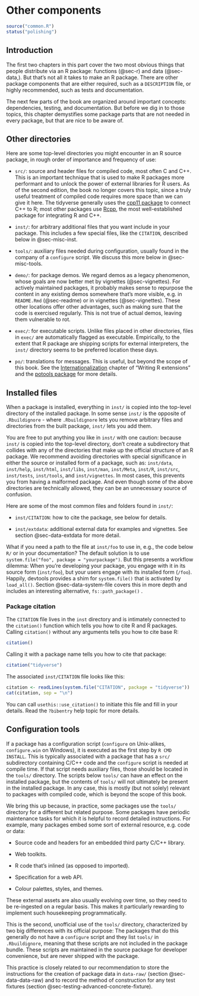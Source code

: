# Other components {#sec-misc}

```r
source("common.R")
status("polishing")
```

## Introduction

The first two chapters in this part cover the two most obvious things that people distribute via an R package: functions (@sec-r) and data (@sec-data,).
But that's not all it takes to make an R package.
There are other package components that are either required, such as a `DESCRIPTION` file, or highly recommended, such as tests and documentation.

The next few parts of the book are organized around important concepts: dependencies, testing, and documentation.
But before we dig in to those topics, this chapter demystifies some package parts that are not needed in every package, but that are nice to be aware of.

## Other directories

Here are some top-level directories you might encounter in an R source package, in rough order of importance and frequency of use:

-   `src/`: source and header files for compiled code, most often C and C++.
    This is an important technique that is used to make R packages more performant and to unlock the power of external libraries for R users.
    As of the second edition, the book no longer covers this topic, since a truly useful treatment of compiled code requires more space than we can give it here.
    The tidyverse generally uses the [cpp11 package](https://cpp11.r-lib.org) to connect C++ to R; most other packages use [Rcpp](https://www.rcpp.org), the most well-established package for integrating R and C++.

-   `inst/`: for arbitrary additional files that you want include in your package.
    This includes a few special files, like the `CITATION`, described below in @sec-misc-inst.

-   `tools/`: auxiliary files needed during configuration, usually found in the company of a `configure` script.
    We discuss this more below in @sec-misc-tools.

-   `demo/`: for package demos.
    We regard demos as a legacy phenomenon, whose goals are now better met by vignettes (@sec-vignettes).
    For actively maintained packages, it probably makes sense to repurpose the content in any existing demos somewhere that's more visible, e.g. in `README.Rmd` (@sec-readme) or in vignettes (@sec-vignettes).
    These other locations offer other advantages, such as making sure that the code is exercised regularly.
    This is not true of actual demos, leaving them vulnerable to rot.

-   `exec/`: for executable scripts.
    Unlike files placed in other directories, files in `exec/` are automatically flagged as executable.
    Empirically, to the extent that R package are shipping scripts for external interpreters, the `inst/` directory seems to be preferred location these days.

-   `po/`: translations for messages.
    This is useful, but beyond the scope of this book.
    See the [Internationalization](https://cran.rstudio.com/doc/manuals/r-devel/R-exts.html#Internationalization) chapter of "Writing R extensions" and the [potools package](https://michaelchirico.github.io/potools/index.html) for more details.

## Installed files {#sec-misc-inst}

When a package is installed, everything in `inst/` is copied into the top-level directory of the installed package.
In some sense `inst/` is the opposite of `.Rbuildignore` - where `.Rbuildignore` lets you remove arbitrary files and directories from the built package, `inst/` lets you add them.

You are free to put anything you like in `inst/` with one caution: because `inst/` is copied into the top-level directory, don't create a subdirectory that collides with any of the directories that make up the official structure of an R package.
We recommend avoiding directories with special significance in either the source or installed form of a package, such as: `inst/data`, `inst/help`, `inst/html`, `inst/libs`, `inst/man`, `inst/Meta`, `inst/R`, `inst/src`, `inst/tests`, `inst/tools`, and `inst/vignettes`.
In most cases, this prevents you from having a malformed package.
And even though some of the above directories are technically allowed, they can be an unnecessary source of confusion.

Here are some of the most common files and folders found in `inst/`:

-   `inst/CITATION`: how to cite the package, see below for details.

-   `inst/extdata`: additional external data for examples and vignettes.
    See section @sec-data-extdata for more detail.

What if you need a path to the file at `inst/foo` to use in, e.g., the code below `R/` or in your documentation?
The default solution is to use `system.file("foo", package = "yourpackage")`.
But this presents a workflow dilemma: When you're developing your package, you engage with it in its source form (`inst/foo`), but your users engage with its installed form (`/foo`).
Happily, devtools provides a shim for `system.file()` that is activated by `load_all()`.
Section @sec-data-system-file covers this in more depth and includes an interesting alternative, `fs::path_package()` .

### Package citation {#inst-citation}

The `CITATION` file lives in the `inst` directory and is intimately connected to the `citation()` function which tells you how to cite R and R packages.
Calling `citation()` without any arguments tells you how to cite base R:

```r
citation()
```

Calling it with a package name tells you how to cite that package:

```r
citation("tidyverse")
```

The associated `inst/CITATION` file looks like this:

```r
citation <- readLines(system.file("CITATION", package = "tidyverse"))
cat(citation, sep = "\n")
```

You can call `usethis::use_citation()` to initiate this file and fill in your details.
Read the `?bibentry` help topic for more details.

## Configuration tools {#sec-misc-tools}

If a package has a configuration script (`configure` on Unix-alikes, `configure.win` on Windows), it is executed as the first step by `R CMD  INSTALL`. This is typically associated with a package that has a `src/` subdirectory containing C/C++ code and the `configure` script is needed at compile time.
If that script needs auxiliary files, those should be located in the `tools/` directory.
The scripts below `tools/` can have an effect on the installed package, but the contents of `tools/` will not ultimately be present in the installed package.
In any case, this is mostly (but not solely) relevant to packages with compiled code, which is beyond the scope of this book.

We bring this up because, in practice, some packages use the `tools/` directory for a different but related purpose.
Some packages have periodic maintenance tasks for which it is helpful to record detailed instructions.
For example, many packages embed some sort of external resource, e.g. code or data:

-   Source code and headers for an embedded third party C/C++ library.

-   Web toolkits.

-   R code that's inlined (as opposed to imported).

-   Specification for a web API.

-   Colour palettes, styles, and themes.

These external assets are also usually evolving over time, so they need to be re-ingested on a regular basis.
This makes it particularly rewarding to implement such housekeeping programmatically.

This is the second, unofficial use of the `tools/` directory, characterized by two big differences with its official purpose: The packages that do this generally do not have a `configure` script and they list `tools/` in `.Rbuildignore`, meaning that these scripts are not included in the package bundle.
These scripts are maintained in the source package for developer convenience, but are never shipped with the package.

This practice is closely related to our recommendation to store the instructions for the creation of package data in `data-raw/` (section @sec-data-data-raw) and to record the method of construction for any test fixtures (section @sec-testing-advanced-concrete-fixture).
